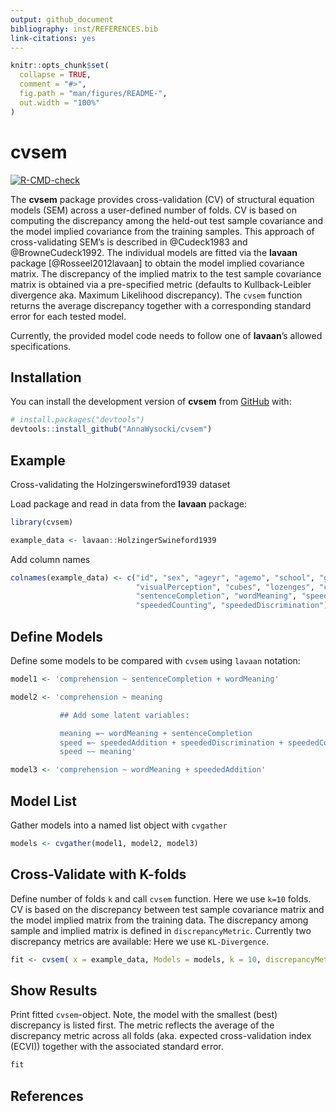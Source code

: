 ```yaml
---
output: github_document
bibliography: inst/REFERENCES.bib
link-citations: yes
---
```


<!-- README.md is generated from README.Rmd. Please edit that file -->

```r
knitr::opts_chunk$set(
  collapse = TRUE,
  comment = "#>",
  fig.path = "man/figures/README-",
  out.width = "100%"
)
```

# cvsem

<!-- badges: start -->
[![R-CMD-check](https://github.com/AnnaWysocki/cvsem/actions/workflows/r.yml/badge.svg)](https://github.com/AnnaWysocki/cvsem/actions/workflows/r.yml)
<!-- badges: end -->

The **cvsem** package provides cross-validation (CV) of structural equation models (SEM) across a user-defined number of folds. CV is based on computing the discrepancy among the held-out test sample covariance and the model implied covariance from the training samples. This approach of cross-validating SEM's is described in @Cudeck1983 and @BrowneCudeck1992. The individual models are fitted via the **lavaan** package [@Rosseel2012lavaan] to obtain the model implied covariance matrix. The discrepancy of the implied matrix to the test sample covariance matrix is obtained via a pre-specified metric (defaults to Kullback-Leibler divergence aka. Maximum Likelihood discrepancy). The `cvsem` function returns the average discrepancy together with a corresponding standard error for each tested model.

Currently, the provided model code needs to follow one of **lavaan**'s allowed specifications. 

## Installation

You can install the development version of **cvsem** from [GitHub](https://github.com/) with:

``` r
# install.packages("devtools")
devtools::install_github("AnnaWysocki/cvsem")
```

## Example

Cross-validating the Holzingerswineford1939 dataset

Load package and read in data from the **lavaan** package:
```r
library(cvsem)

example_data <- lavaan::HolzingerSwineford1939
```

Add column names
```r
colnames(example_data) <- c("id", "sex", "ageyr", "agemo", "school", "grade",
                            "visualPerception", "cubes", "lozenges", "comprehension",
                            "sentenceCompletion", "wordMeaning", "speededAddition",
                            "speededCounting", "speededDiscrimination")
```

## Define Models
Define some models to be compared with `cvsem` using `lavaan` notation:
```r
model1 <- 'comprehension ~ sentenceCompletion + wordMeaning'

model2 <- 'comprehension ~ meaning

           ## Add some latent variables:

           meaning =~ wordMeaning + sentenceCompletion
           speed =~ speededAddition + speededDiscrimination + speededCounting
           speed ~~ meaning'

model3 <- 'comprehension ~ wordMeaning + speededAddition'
```

## Model List
Gather models into a named list object with `cvgather`
```r
models <- cvgather(model1, model2, model3)
```

## Cross-Validate with K-folds
Define number of folds `k` and call `cvsem` function. 
Here we use `k=10` folds. CV is based on the discrepancy between test sample covariance matrix and the model implied matrix from the training data. The discrepancy among sample and implied matrix is defined in `discrepancyMetric`. Currently two discrepancy metrics are available:   Here we use `KL-Divergence`. 
```r
fit <- cvsem( x = example_data, Models = models, k = 10, discrepancyMetric = "KL-Divergence")
```

## Show Results
Print fitted `cvsem`-object. Note, the model with the smallest (best) discrepancy is listed first. The metric reflects the average of the discrepancy metric across all folds (aka. expected cross-validation index (ECVI)) together with the associated standard error. 
```r
fit
```

## References

<!-- What is special about using `README.Rmd` instead of just `README.md`? You can include R chunks like so: -->

<!-- ```{r cars} -->
<!-- summary(cars) -->
<!-- ``` -->

<!-- You'll still need to render `README.Rmd` regularly, to keep `README.md` up-to-date. `devtools::build_readme()` is handy for this. You could also use GitHub Actions to re-render `README.Rmd` every time you push. An example workflow can be found here: <https://github.com/r-lib/actions/tree/v1/examples>. -->

<!-- You can also embed plots, for example: -->

<!-- ```{r pressure, echo = FALSE} -->
<!-- plot(pressure) -->
<!-- ``` -->

<!-- In that case, don't forget to commit and push the resulting figure files, so they display on GitHub and CRAN. -->

